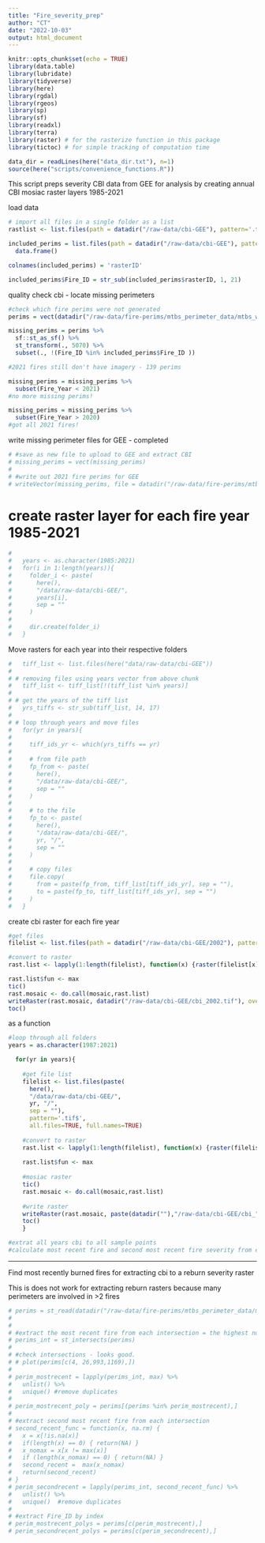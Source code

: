 ```yaml
---
title: "Fire_severity_prep"
author: "CT"
date: "2022-10-03"
output: html_document
---
```

```r
knitr::opts_chunk$set(echo = TRUE)
library(data.table)
library(lubridate)
library(tidyverse)
library(here)
library(rgdal)
library(rgeos)
library(sp)
library(sf)
library(readxl)
library(terra)
library(raster) # for the rasterize function in this package
library(tictoc) # for simple tracking of computation time

data_dir = readLines(here("data_dir.txt"), n=1)
source(here("scripts/convenience_functions.R"))

```

This script preps severity CBI data from GEE for analysis by creating annual CBI mosiac raster layers 1985-2021

load data

```r
# import all files in a single folder as a list 
rastlist <- list.files(path = datadir("/raw-data/cbi-GEE"), pattern='.tif$', all.files=TRUE, full.names=TRUE)

included_perims = list.files(path = datadir("/raw-data/cbi-GEE"), pattern='.tif$', all.files=TRUE, full.names=FALSE) %>% 
  data.frame()

colnames(included_perims) = 'rasterID'

included_perims$Fire_ID = str_sub(included_perims$rasterID, 1, 21)
```

quality check cbi - locate missing perimeters
```r
#check which fire perims were not generated
perims = vect(datadir("/raw-data/fire-perims/mtbs_perimeter_data/mtbs_west_fs_nps_sub_updated21.shp"))

missing_perims = perims %>% 
  sf::st_as_sf() %>%
  st_transform(., 5070) %>%
  subset(., !(Fire_ID %in% included_perims$Fire_ID ))

#2021 fires still don't have imagery - 139 perims

missing_perims = missing_perims %>% 
  subset(Fire_Year < 2021)
#no more missing perims!

missing_perims = missing_perims %>% 
  subset(Fire_Year > 2020)
#got all 2021 fires!

```

write missing perimeter files for GEE - completed
```r
# #save as new file to upload to GEE and extract CBI
# missing_perims = vect(missing_perims)  
# 
# #write out 2021 fire perims for GEE
# writeVector(missing_perims, file = datadir("/raw-data/fire-perims/mtbs_perimeter_data/missing_perims.shp"), overwrite = TRUE)
```


# create raster layer for each fire year 1985-2021

```r
# 
#   years <- as.character(1985:2021)
#   for(i in 1:length(years)){
#     folder_i <- paste(
#       here(),
#       "/data/raw-data/cbi-GEE/",
#       years[i],
#       sep = ""
#     )
#   
#     dir.create(folder_i)
#   }

```


Move rasters for each year into their respective folders
```r

#   tiff_list <- list.files(here("data/raw-data/cbi-GEE"))
# 
# # removing files using years vector from above chunk
#   tiff_list <- tiff_list[!(tiff_list %in% years)]
# 
# # get the years of the tiff list
#   yrs_tiffs <- str_sub(tiff_list, 14, 17)
# 
# # loop through years and move files
#   for(yr in years){
#   
#     tiff_ids_yr <- which(yrs_tiffs == yr)
#   
#     # from file path
#     fp_from <- paste(
#       here(),
#       "/data/raw-data/cbi-GEE/",
#       sep = ""
#     )
#   
#     # to the file
#     fp_to <- paste(
#       here(),
#       "/data/raw-data/cbi-GEE/",
#       yr, "/",
#       sep = ""
#     )
#   
#     # copy files
#     file.copy(
#       from = paste(fp_from, tiff_list[tiff_ids_yr], sep = ""),
#       to = paste(fp_to, tiff_list[tiff_ids_yr], sep = "")
#     )
#   }

```


create cbi raster for each fire year
```r
#get files
filelist <- list.files(path = datadir("/raw-data/cbi-GEE/2002"), pattern='.tif$', all.files=TRUE, full.names=TRUE)

#convert to raster
rast.list <- lapply(1:length(filelist), function(x) {raster(filelist[x])})

rast.list$fun <- max
tic()
rast.mosaic <- do.call(mosaic,rast.list) 
writeRaster(rast.mosaic, datadir("/raw-data/cbi-GEE/cbi_2002.tif"), overwrite = TRUE)
toc()
```

as a function
```r
#loop through all folders
years = as.character(1987:2021)

  for(yr in years){
    
    #get file list
    filelist <- list.files(paste(
      here(),
      "/data/raw-data/cbi-GEE/",
      yr, "/",
      sep = ""), 
      pattern='.tif$',
      all.files=TRUE, full.names=TRUE)
    
    #convert to raster
    rast.list <- lapply(1:length(filelist), function(x) {raster(filelist[x])})
    
    rast.list$fun <- max
    
    #mosiac raster
    tic()
    rast.mosaic <- do.call(mosaic,rast.list)
    
    #write raster 
    writeRaster(rast.mosaic, paste(datadir(""),"/raw-data/cbi-GEE/cbi_", yr, ".tif", sep = ""))
    toc()
    }

```


```r
#extrat all years cbi to all sample points
#calculate most recent fire and second most recent fire severity from each point using burn year

```



---------------------------------------------------------------------------------

Find most recently burned fires for extracting cbi to a reburn severity raster

This is does not work for extracting reburn rasters because many perimeters are involved in >2 fires

```r
# perims = st_read(datadir("/raw-data/fire-perims/mtbs_perimeter_data/mtbs_west_fs_nps_sub_updated21.shp"))
# 
# 
# #extract the most recent fire from each intersection = the highest number in the list 
# perims_int = st_intersects(perims)
# 
# #check intersections - looks good.
# # plot(perims[c(4, 26,993,1169),])
# 
# perim_mostrecent = lapply(perims_int, max) %>% 
#   unlist() %>% 
#   unique() #remove duplicates
# 
# perim_mostrecent_poly = perims[(perims %in% perim_mostrecent),]
# 
# #extract second most recent fire from each intersection
# second_recent_func = function(x, na.rm) {
#   x = x[!is.na(x)]
#   if(length(x) == 0) { return(NA) }
#   x_nomax = x[x != max(x)]
#   if (length(x_nomax) == 0) { return(NA) }
#   second_recent =  max(x_nomax)
#   return(second_recent)
# }
# perim_secondrecent = lapply(perims_int, second_recent_func) %>% 
#   unlist() %>% 
#   unique()  #remove duplicates
# 
# #extract Fire_ID by index
# perim_mostrecent_polys = perims[c(perim_mostrecent),]
# perim_secondrecent_polys = perims[c(perim_secondrecent),]


```

